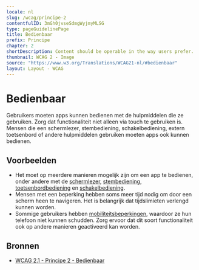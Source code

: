 ```yaml
---
locale: nl
slug: /wcag/principe-2
contentfulID: 3mGh0jvseSdmgWyjmyMLSG
type: pageGuidelinePage
title: Bedienbaar
prefix: Principe
chapter: 2
shortDescription: Content should be operable in the way users prefer.
thumbnail: WCAG 2 - Image
source: "https://www.w3.org/Translations/WCAG21-nl/#bedienbaar"
layout: Layout - WCAG
---
```


# Bedienbaar

Gebruikers moeten apps kunnen bedienen met de hulpmiddelen die ze gebruiken. Zorg dat functionaliteit niet alleen via touch te gebruiken is. Mensen die een schermlezer, stembediening, schakelbediening, extern toetsenbord of andere hulpmiddelen gebruiken moeten apps ook kunnen bedienen.

## Voorbeelden

- Het moet op meerdere manieren mogelijk zijn om een app te bedienen, onder andere met de [schermlezer](/nl/stats/screen-reader), [stembediening](/nl/stats/voice-control), [toetsenbordbediening](/nl/stats/keyboard-access) en [schakelbediening](/nl/stats/switch-control).
- Mensen met een beperking hebben soms meer tijd nodig om door een scherm heen te navigeren. Het is belangrijk dat tijdslimieten verlengd kunnen worden.
- Sommige gebruikers hebben [mobiliteitsbeperkingen](/nl/articles/disabilities/mobility), waardoor ze hun telefoon niet kunnen schudden. Zorg ervoor dat dit soort functionaliteit ook op andere manieren geactiveerd kan worden. 

## Bronnen

- [WCAG 2.1 - Principe 2 - Bedienbaar](https://www.w3.org/Translations/WCAG21-nl/#bedienbaar)